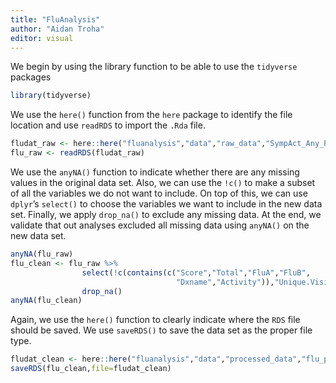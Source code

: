 ```yaml
---
title: "FluAnalysis"
author: "Aidan Troha"
editor: visual
---
```

We begin by using the library function to be able to use the `tidyverse` packages
```r
library(tidyverse)
```
We use the `here()` function from the `here` package to identify the file location and use `readRDS` to import the `.Rda` file.
```r
fludat_raw <- here::here("fluanalysis","data","raw_data","SympAct_Any_Pos.Rda")
flu_raw <- readRDS(fludat_raw)
```
We use the `anyNA()` function to indicate whether there are any missing values in the original data set. Also, we can use the `!c()` to make a subset of all the variables we do not want to include. On top of this, we can use `dplyr`'s `select()` to choose the variables we want to include in the new data set. Finally, we apply `drop_na()` to exclude any missing data. At the end, we validate that out analyses excluded all missing data using `anyNA()` on the new data set.
```r
anyNA(flu_raw)
flu_clean <- flu_raw %>%
                select(!c(contains(c("Score","Total","FluA","FluB",
                                     "Dxname","Activity")),"Unique.Visit")) %>%
                drop_na()
anyNA(flu_clean)
```
Again, we use the `here()` function to clearly indicate where the `RDS` file should be saved. We use `saveRDS()` to save the data set as the proper file type.
```r
fludat_clean <- here::here("fluanalysis","data","processed_data","flu_processed")
saveRDS(flu_clean,file=fludat_clean)
```
